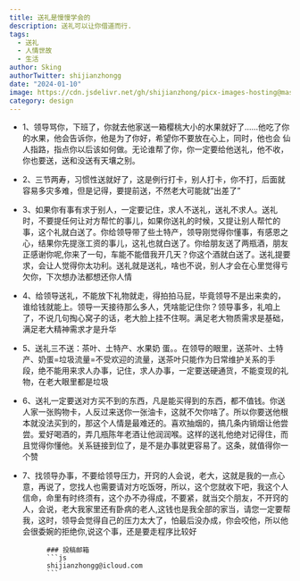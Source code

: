 ```yaml
---
title: 送礼是慢慢学会的
description: 送礼可以让你借道而行.
tags:
  - 送礼
  - 人情世故
  - 生活
author: Sking
authorTwitter: shijianzhongg
date: "2024-01-10"
image: https://cdn.jsdelivr.net/gh/shijianzhong/picx-images-hosting@master/nbplus/IMG_0098.4n4k7fr4r0u0.webp
category: design
---
```


- 1、领导骂你，下班了，你就去他家送一箱樱桃大小的水果就好了……他吃了你的水果，他会告诉你，他是为了你好，希望你不要放在心上，同时，他也会 仙人指路，指点你以后该如何做。无论谁帮了你，你一定要给他送礼，他不收，你也要送，送和没送有天壤之别。

- 2、三节两寿，习惯性送就好了，这是例行打卡，别人打卡，你不打，后面就容易多灾多难，但是记得，要提前送，不然老大可能就“出差了”

- 3、如果你有事有求于别人，一定要记住，求人不送礼，送礼不求人。送礼时，不要提任何让对方帮忙的事儿，如果你送礼的时候，又提让别人帮忙的事，这个礼就白送了。你给领导带了些土特产，领导刚觉得你懂事，有感恩之心，结果你先提涨工资的事儿，这礼也就白送了。你给朋友送了两瓶酒，朋友正感谢你呢,你来了一句，车能不能借我开几天？你这个酒就白送了。送礼提要求，会让人觉得你太功利。送礼就是送礼，啥也不说，别人才会在心里觉得亏欠你，下次想办法都想还你人情

- 4、给领导送礼，不能放下礼物就走，得拍拍马屁，毕竟领导不是出来卖的，谁给钱就能上。领导一天接待那么多人，凭啥能记住你？领导事多，礼咱上了，不说几句掏心窝子的话，老大脸上挂不住啊。满足老大物质需求是基础，满足老大精神需求才是升华

- 5、送礼三不送：茶叶、土特产、水果奶
蛋。。在领导的眼里，送茶叶、土特产、奶蛋=垃圾流量=不受欢迎的流量，送茶叶只能作为日常维护关系的手段，绝不能用来求人办事，记住，求人办事，一定要送硬通货，不能变现的礼物，在老大眼里都是垃圾

- 6、送礼一定要送对方买不到的东西，凡是能买得到的东西，都不值钱。你送人家一张购物卡，人反过来送你一张油卡，这就不欠你啥了。所以你要送他根本就没法买到的，那这个人情是最难还的。喜欢抽烟的，搞几条内销烟让他尝尝。爱好喝酒的，弄几瓶陈年老酒让他润润喉。这样的送礼他绝对记得住，而且觉得你懂他。关系链接到位了，是不是办事就更容易了。这条，就值得你一个赞

- 7、找领导办事，不要给领导压力，开窍的人会说，老大，这就是我的一点心意，再说了，您找人也需要请对方吃饭呀，所以，这个您就收下吧，我这个人信命，命里有时终须有，这个办不办得成，不要紧，就当交个朋友，不开窍的人，会说，老大我家里还有卧病的老人,这钱也是我全部的家当，请您一定要帮我，这时，领导会觉得自己的压力太大了，怕最后没办成，你会咬他，所以他会很委婉的拒绝你,说这个事，还是要走程序比较好


            ### 投稿邮箱
            ```js
            shijianzhongg@icloud.com
            ```